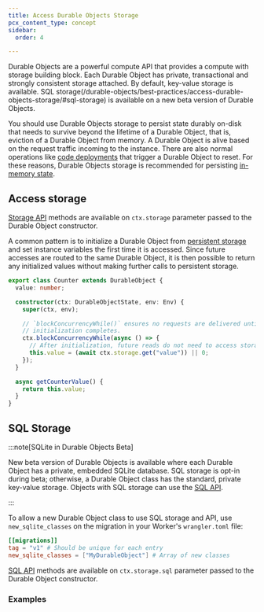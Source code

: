 ```yaml
---
title: Access Durable Objects Storage
pcx_content_type: concept
sidebar:
  order: 4

---
```



Durable Objects are a powerful compute API that provides a compute with storage building block. Each Durable Object has private, transactional and strongly consistent storage attached. By default, key-value storage is available. SQL storage(/durable-objects/best-practices/access-durable-objects-storage/#sql-storage) is available on a new beta version of Durable Objects.

You should use Durable Objects storage to persist state durably on-disk that needs to survive beyond the lifetime of a Durable Object, that is, eviction of a Durable Object from memory. A Durable Object is alive based on the request traffic incoming to the instance. There are also normal operations like [code deployments](/workers/configuration/versions-and-deployments/) that trigger a Durable Object to reset. For these reasons, Durable Objects storage is recommended for persisting [in-memory state](/durable-objects/reference/in-memory-state/).

## Access storage

[Storage API](/durable-objects/api/storage-api/#methods) methods are available on `ctx.storage` parameter passed to the Durable Object constructor.

A common pattern is to initialize a Durable Object from [persistent storage](/durable-objects/api/storage-api/) and set instance variables the first time it is accessed. Since future accesses are routed to the same Durable Object, it is then possible to return any initialized values without making further calls to persistent storage.


```ts
export class Counter extends DurableObject {
  value: number;

  constructor(ctx: DurableObjectState, env: Env) {
    super(ctx, env);

    // `blockConcurrencyWhile()` ensures no requests are delivered until
    // initialization completes.
    ctx.blockConcurrencyWhile(async () => {
      // After initialization, future reads do not need to access storage.
      this.value = (await ctx.storage.get("value")) || 0;
    });
  }

  async getCounterValue() {
    return this.value;
  }
}
```

## SQL Storage

:::note[SQLite in Durable Objects Beta]

New beta version of Durable Objects is available where each Durable Object has a private, embedded SQLite database. SQL storage is opt-in during beta; otherwise, a Durable Object class has the standard, private key-value storage. Objects with SQL storage can use the [SQL API](/durable-objects/api/storage-api/#sqlexec). 

:::

To allow a new Durable Object class to use SQL storage and API, use `new_sqlite_classes` on the migration in your Worker's `wrangler.toml` file:

```toml
[[migrations]]
tag = "v1" # Should be unique for each entry
new_sqlite_classes = ["MyDurableObject"] # Array of new classes
```

[SQL API](/durable-objects/api/storage-api/#sqlexec) methods are available on `ctx.storage.sql` parameter passed to the Durable Object constructor.

### Examples

<Render file="durable-objects-sql" />
